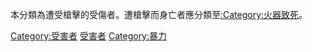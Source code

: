 本分類為遭受槍擊的受傷者。遭槍擊而身亡者應分類至[[:Category:火器致死|:Category:火器致死]]。

[[Category:受害者|Category:受害者]]
[[Category:火器相關人物|受害者]]
[[Category:暴力|Category:暴力]]